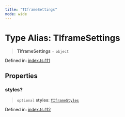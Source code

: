```yaml
---
title: "TIframeSettings"
mode: wide
---
```

  
# Type Alias: TIframeSettings

> **TIframeSettings** = `object`

Defined in: [index.ts:111](https://github.com/tkhq/sdk/blob/d88b5e1f9a6cca8e54e61f8a127aa90fcebeaa2e/packages/iframe-stamper/src/index.ts#L111)

## Properties

### styles?

> `optional` **styles**: [`TIframeStyles`](../TIframeStyles/readme)

Defined in: [index.ts:112](https://github.com/tkhq/sdk/blob/d88b5e1f9a6cca8e54e61f8a127aa90fcebeaa2e/packages/iframe-stamper/src/index.ts#L112)
